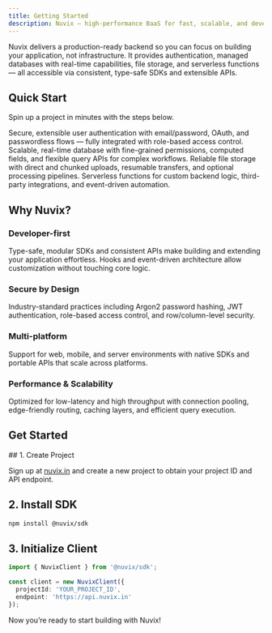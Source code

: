 ```yaml
---
title: Getting Started
description: Nuvix — high-performance BaaS for fast, scalable, and developer-first backend APIs.
---
```


Nuvix delivers a production-ready backend so you can focus on building your application, not infrastructure. It provides authentication, managed databases with real-time capabilities, file storage, and serverless functions — all accessible via consistent, type-safe SDKs and extensible APIs.

## Quick Start

Spin up a project in minutes with the steps below.

<CardGroup cols={2}>
<Card title="Authentication" href="/products/auth" icon="shield">
    Secure, extensible user authentication with email/password, OAuth, and passwordless flows — fully integrated with role-based access control.
</Card>
<Card title="Database" href="/products/database" icon="database">
    Scalable, real-time database with fine-grained permissions, computed fields, and flexible query APIs for complex workflows.
</Card>
<Card title="Storage" href="/products/storage" icon="folder">
    Reliable file storage with direct and chunked uploads, resumable transfers, and optional processing pipelines.
</Card>
<Card title="Functions" href="/products/functions" icon="code">
    Serverless functions for custom backend logic, third-party integrations, and event-driven automation.
</Card>
</CardGroup>

## Why Nuvix?

### Developer-first

Type-safe, modular SDKs and consistent APIs make building and extending your application effortless. Hooks and event-driven architecture allow customization without touching core logic.

### Secure by Design

Industry-standard practices including Argon2 password hashing, JWT authentication, role-based access control, and row/column-level security.

### Multi-platform

Support for web, mobile, and server environments with native SDKs and portable APIs that scale across platforms.

### Performance & Scalability

Optimized for low-latency and high throughput with connection pooling, edge-friendly routing, caching layers, and efficient query execution.

## Get Started

<Steps>
## 1. Create Project

Sign up at [nuvix.in](https://www.nuvix.in) and create a new project to obtain your project ID and API endpoint.

## 2. Install SDK

```bash
npm install @nuvix/sdk
```

## 3. Initialize Client

```ts
import { NuvixClient } from '@nuvix/sdk';

const client = new NuvixClient({
  projectId: 'YOUR_PROJECT_ID',
  endpoint: 'https://api.nuvix.in'
});
```

Now you’re ready to start building with Nuvix!
</Steps>
